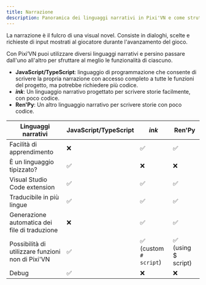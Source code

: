```yaml
---
title: Narrazione
description: Panoramica dei linguaggi narrativi in ​​Pixi'VN e come strutturare storie interattive utilizzando dialoghi, scelte e richieste di input.
---
```


La narrazione è il fulcro di una visual novel. Consiste in <DynamicLink href="/start/dialogue">dialoghi</DynamicLink>, <DynamicLink href="/start/choices">scelte</DynamicLink> e <DynamicLink href="/start/input">richieste di input</DynamicLink> mostrati al giocatore durante l'avanzamento del gioco.

Con Pixi’VN puoi utilizzare diversi linguaggi narrativi e persino passare dall'uno all'altro per sfruttare al meglio le funzionalità di ciascuno.

- **JavaScript/TypeScript**: linguaggio di programmazione che consente di scrivere la propria narrazione con accesso completo a tutte le funzioni del progetto, ma potrebbe richiedere più codice.
- **<DynamicLink href="/ink">_ink_</DynamicLink>**: Un linguaggio narrativo progettato per scrivere storie facilmente, con poco codice.
- **<DynamicLink href="/renpy">Ren'Py</DynamicLink>**: Un altro linguaggio narrativo per scrivere storie con poco codice.

| Linguaggi narrativi                               | JavaScript/TypeScript | _ink_                                                                 | Ren'Py             |
| ------------------------------------------------- | --------------------- | --------------------------------------------------------------------- | ------------------ |
| Facilità di apprendimento                         | ❌                     | ✅                                                                     | ✅                  |
| È un linguaggio tipizzato?                        | ✅                     | ❌                                                                     | ❌                  |
| Visual Studio Code extension                      | ✅                     | ✅                                                                     | ✅                  |
| Traducibile in più lingue                         | ✅                     | ✅                                                                     | ✅                  |
| Generazione automatica dei file di traduzione     | ❌                     | ✅                                                                     | ✅                  |
| Possibilità di utilizzare funzioni non di Pixi'VN | ✅                     | ✅  (<DynamicLink href="/ink/hashtag">custom `# script`</DynamicLink>) | ✅ (using $ script) |
| Debug                                             | ✅                     | ❌                                                                     | ❌                  |
